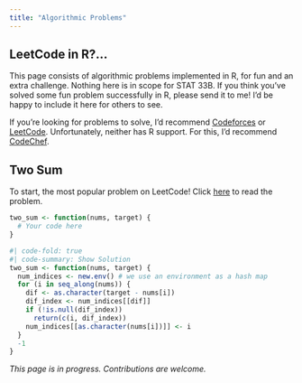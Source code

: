 ```yaml
---
title: "Algorithmic Problems"
---
```


## LeetCode in R?...

This page consists of algorithmic problems implemented in R, for fun and an 
extra challenge. Nothing here is in scope for STAT 33B. If you think you've 
solved some fun problem successfully in R, please send it to me! I'd be happy 
to include it here for others to see. 

If you're looking for problems to solve, I'd recommend [Codeforces](https://codeforces.com/problemset) 
or [LeetCode](https://leetcode.com/problemset/all/). 
Unfortunately, neither has R support. For this, I'd recommend [CodeChef](https://www.codechef.com/).

## Two Sum

To start, the most popular problem on LeetCode! Click [here](https://leetcode.com/problems/two-sum/) to read the problem.

```r
two_sum <- function(nums, target) {
  # Your code here
}
```

```r
#| code-fold: true
#| code-summary: Show Solution
two_sum <- function(nums, target) {
  num_indices <- new.env() # we use an environment as a hash map
  for (i in seq_along(nums)) {
    dif <- as.character(target - nums[i])
    dif_index <- num_indices[[dif]]
    if (!is.null(dif_index))
      return(c(i, dif_index))
    num_indices[[as.character(nums[i])]] <- i
  }
  -1
}
```

_This page is in progress. Contributions are welcome._